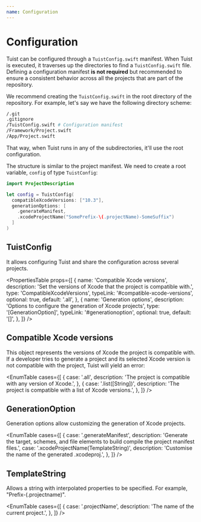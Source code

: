 ```yaml
---
name: Configuration
---
```



# Configuration

Tuist can be configured through a `TuistConfig.swift` manifest.
When Tuist is executed, it traverses up the directories to find a `TuistConfig.swift` file.
Defining a configuration manifest **is not required** but recommended to ensure a consistent behavior across all the projects that are part of the repository.

We recommend creating the `TuistConfig.swift` in the root directory of the repository. For example, let's say we have the following directory scheme:

```bash
/.git
.gitignore
/TuistConfig.swift # Configuration manifest
/Framework/Project.swift
/App/Project.swift
```

That way, when Tuist runs in any of the subdirectories, it'll use the root configuration.

The structure is similar to the project manifest. We need to create a root variable, `config` of type `TuistConfig`:

```swift
import ProjectDescription

let config = TuistConfig(
  compatibleXcodeVersions: ["10.3"],
  generationOptions: [
    .generateManifest,
    .xcodeProjectName("SomePrefix-\(.projectName)-SomeSuffix")
  ]
)
```

## TuistConfig

It allows configuring Tuist and share the configuration across several projects.

<PropertiesTable
  props={[
    {
      name: 'Compatible Xcode versions',
      description:
        'Set the versions of Xcode that the project is compatible with.',
      type: 'CompatibleXcodeVersions',
      typeLink: '#compatible-xcode-versions',
      optional: true,
      default: '.all',
    },
    {
      name: 'Generation options',
      description: 'Options to configure the generation of Xcode projects',
      type: '[GenerationOption]',
      typeLink: '#generationoption',
      optional: true,
      default: '[]',
    },
  ]}
/>

## Compatible Xcode versions

This object represents the versions of Xcode the project is compatible with. If a developer tries to generate a project and its selected Xcode version is not compatible with the project, Tuist will yield an error:

<EnumTable
  cases={[
    {
      case: '.all',
      description: 'The project is compatible with any version of Xcode.',
    },
    {
      case: '.list([String])',
      description: 'The project is compatible with a list of Xcode versions.',
    },
  ]}
/>

<Message
  info
  title="ExpressibleByArrayLiteral and ExpressibleByStringLiteral"
  description="Note that 'CompatibleXcodeVersions' can also be initialized with a string or array of strings that represent the supported Xcode versions."
/>

## GenerationOption

Generation options allow customizing the generation of Xcode projects.

<EnumTable
  cases={[
    {
      case: '.generateManifest',
      description:
        'Generate the target, schemes, and file elements to build compile the project manifest files.',
      case: '.xcodeProjectName(TemplateString)',
      description:
        'Customise the name of the generated .xcodeproj.',
    },
  ]}
/>

## TemplateString

Allows a string with interpolated properties to be specified. For example, "Prefix-\(.projectname)".

<EnumTable
   cases={[
    {
      case: '.projectName',
      description:
        'The name of the current project.',
    },
  ]}
/>
